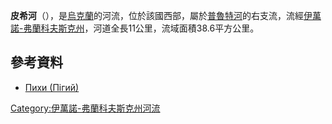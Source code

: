 '''皮希河'''（{{lang-uk|Пихи}}），是[[烏克蘭|烏克蘭]]的河流，位於該國西部，屬於[[普魯特河|普魯特河]]的右支流，流經[[伊萬諾-弗蘭科夫斯克州|伊萬諾-弗蘭科夫斯克州]]，河道全長11公里，流域面積38.6平方公里。

==參考資料==
* [https://web.archive.org/web/20131005022808/http://do.gendocs.ru/docs/index-29520.html?page=29 Пихи (Пігий)]

{{DEFAULTSORT:Пихи}}
[[Category:伊萬諾-弗蘭科夫斯克州河流|Category:伊萬諾-弗蘭科夫斯克州河流]]


{{Ukraine-river-stub}}